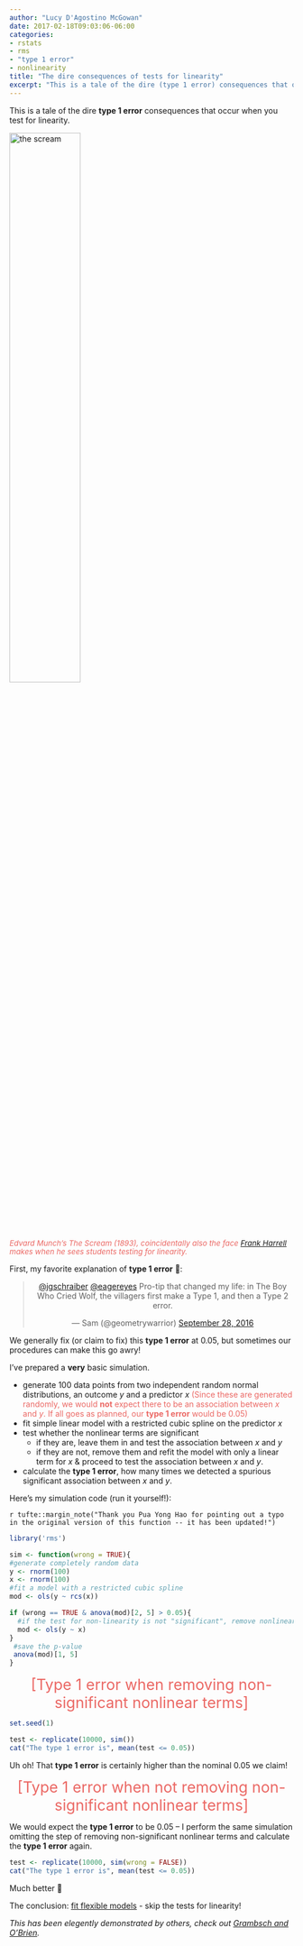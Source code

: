 ```yaml
---
author: "Lucy D'Agostino McGowan"
date: 2017-02-18T09:03:06-06:00
categories:
- rstats
- rms
- "type 1 error"
- nonlinearity
title: "The dire consequences of tests for linearity"
excerpt: "This is a tale of the dire (type 1 error) consequences that occur when you test for linearity 😱"
---
```



This is a tale of the dire **type 1 error** consequences that occur when you test for linearity.

<a href="https://upload.wikimedia.org/wikipedia/commons/thumb/f/f4/The_Scream.jpg/603px-The_Scream.jpg" target="_blank">
  <img src="https://upload.wikimedia.org/wikipedia/commons/thumb/f/f4/The_Scream.jpg/603px-The_Scream.jpg" width=50% alt="the scream">
</a>
<p style = "color:#EB6864; font-size: 10pt;LINE-HEIGHT:15px;">*Edvard Munch's The Scream (1893), coincidentally also the face [Frank Harrell](https://twitter.com/f2harrell) makes when he sees students testing for linearity.*</p>

First, my favorite explanation of **type 1 error** 🐺:

<center>

<blockquote class="twitter-tweet" data-conversation="none" data-lang="en"><p lang="en" dir="ltr"><a href="https://twitter.com/jgschraiber">@jgschraiber</a> <a href="https://twitter.com/eagereyes">@eagereyes</a> Pro-tip that changed my life: in The Boy Who Cried Wolf, the villagers first make a Type 1, and then a Type 2 error.</p>&mdash; Sam (@geometrywarrior) <a href="https://twitter.com/geometrywarrior/status/781162199540719616">September 28, 2016</a></blockquote> <script async src="https://platform.twitter.com/widgets.js" charset="utf-8"></script>

</center>

We generally fix (or claim to fix) this **type 1 error** at 0.05, but sometimes our procedures can make this go awry!

I've prepared a **very** basic simulation. 

* generate 100 data points from two independent random normal distributions, an outcome $y$ and a predictor $x$<span style = "color:#EB6864"> (Since these are generated randomly, we would **not** expect there to be an association between $x$ and $y$. If all goes as planned, our **type 1 error** would be 0.05) </span>
* fit simple linear model with a restricted cubic spline on the predictor $x$
* test whether the nonlinear terms are significant
  * if they are, leave them in and test the association between $x$ and $y$
  * if they are not, remove them and refit the model with only a linear term for $x$ & proceed to test the association between $x$ and $y$.  
* calculate the **type 1 error**, how many times we detected a spurious significant association between $x$ and $y$.

Here's my simulation code (run it yourself!):

`r tufte::margin_note("Thank you Pua Yong Hao for pointing out a typo in the original version of this function -- it has been updated!")`

```r
library('rms')

sim <- function(wrong = TRUE){
#generate completely random data
y <- rnorm(100)
x <- rnorm(100)
#fit a model with a restricted cubic spline
mod <- ols(y ~ rcs(x))

if (wrong == TRUE & anova(mod)[2, 5] > 0.05){
  #if the test for non-linearity is not "significant", remove nonlinear terms
  mod <- ols(y ~ x)
} 
 #save the p-value
 anova(mod)[1, 5]
}
```

<center>

<span style="color:#EB6864; font-size: 20pt"> 
[Type 1 error when removing non-significant nonlinear terms]

</span>

</center>


```r
set.seed(1) 
```

```r
test <- replicate(10000, sim()) 
cat("The type 1 error is", mean(test <= 0.05))
```

Uh oh! That **type 1 error** is certainly higher than the nominal 0.05 we claim!

<center>

<span style="color:#EB6864; font-size: 20pt"> [Type 1 error when not removing non-significant nonlinear terms]</span>

</center>

We would expect the **type 1 error** to be 0.05 -- I perform the same simulation omitting the step of removing non-significant nonlinear terms and calculate the **type 1 error** again.

```r
test <- replicate(10000, sim(wrong = FALSE))
cat("The type 1 error is", mean(test <= 0.05))
```
Much better 👯

The conclusion: [fit flexible models](http://livefreeordichotomize.com/2017/01/27/yoga-for-modeling/) - skip the tests for linearity!

*This has been elegently demonstrated by others, check out [Grambsch and O'Brien](http://onlinelibrary.wiley.com/doi/10.1002/sim.4780100504/full).*

